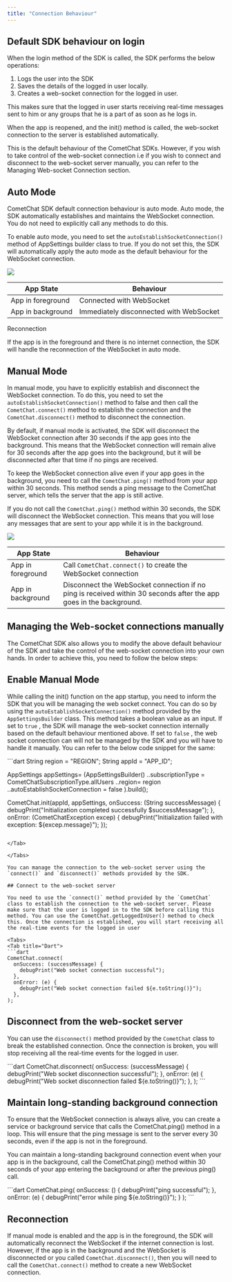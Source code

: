 ```yaml
---
title: "Connection Behaviour"
---
```




## Default SDK behaviour on login

When the login method of the SDK is called, the SDK performs the below operations:

1. Logs the user into the SDK
2. Saves the details of the logged in user locally.
3. Creates a web-socket connection for the logged in user.

This makes sure that the logged in user starts receiving real-time messages sent to him or any groups that he is a part of as soon as he logs in.

When the app is reopened, and the init() method is called, the web-socket connection to the server is established automatically.

This is the default behaviour of the CometChat SDKs. However, if you wish to take control of the web-socket connection i.e if you wish to connect and disconnect to the web-socket server manually, you can refer to the Managing Web-socket Connection section.

## Auto Mode

CometChat SDK default connection behaviour is auto mode. Auto mode, the SDK automatically establishes and maintains the WebSocket connection. You do not need to explicitly call any methods to do this.

To enable auto mode, you need to set the `autoEstablishSocketConnection()` method of AppSettings builder class to true. If you do not set this, the SDK will automatically apply the auto mode as the default behaviour for the WebSocket connection.

<Frame>
  <img src="/images/c8c546a3-x8a7yv541r6b9g8t73h9j3afh1p4cgsopv6yj238ebz8565rscv568a40zf34f5h-c617ae8f9a6f09edf27d37dd01ce1bf3.png" />
</Frame>

| App State         | Behaviour                               |
| ----------------- | --------------------------------------- |
| App in foreground | Connected with WebSocket                |
| App in background | Immediately disconnected with WebSocket |

<Note>
Reconnection

If the app is in the foreground and there is no internet connection, the SDK will handle the reconnection of the WebSocket in auto mode.

</Note>

## Manual Mode

In manual mode, you have to explicitly establish and disconnect the WebSocket connection. To do this, you need to set the `autoEstablishSocketConnection()` method to false and then call the `CometChat.connect()` method to establish the connection and the `CometChat.disconnect()` method to disconnect the connection.

By default, if manual mode is activated, the SDK will disconnect the WebSocket connection after 30 seconds if the app goes into the background. This means that the WebSocket connection will remain alive for 30 seconds after the app goes into the background, but it will be disconnected after that time if no pings are received.

To keep the WebSocket connection alive even if your app goes in the background, you need to call the `CometChat.ping()` method from your app within 30 seconds. This method sends a ping message to the CometChat server, which tells the server that the app is still active.

If you do not call the `CometChat.ping()` method within 30 seconds, the SDK will disconnect the WebSocket connection. This means that you will lose any messages that are sent to your app while it is in the background.

<Frame>
  <img src="/images/3207f2a4-6k068nprjmachrszi9ckyzgqxbf1rmc98asy5d09yhktx37v0pyxf6wxmufg2jci-4ab4b9056ff91b946fb2fc048bc764fa.png" />
</Frame>

| App State         | Behaviour                                                                                                          |
| ----------------- | ------------------------------------------------------------------------------------------------------------------ |
| App in foreground | Call `CometChat.connect()` to create the WebSocket connection                                                      |
| App in background | Disconnect the WebSocket connection if no ping is received within 30 seconds after the app goes in the background. |

## Managing the Web-socket connections manually

The CometChat SDK also allows you to modify the above default behaviour of the SDK and take the control of the web-socket connection into your own hands. In order to achieve this, you need to follow the below steps:

## Enable Manual Mode

While calling the init() function on the app startup, you need to inform the SDK that you will be managing the web socket connect. You can do so by using the `autoEstablishSocketConnection()` method provided by the `AppSettingsBuilder` class. This method takes a boolean value as an input. If set to `true` , the SDK will manage the web-socket connection internally based on the default behaviour mentioned above. If set to `false` , the web socket connection can will not be managed by the SDK and you will have to handle it manually. You can refer to the below code snippet for the same:

<Tabs>
<Tab title="Dart">
```dart
String region = "REGION";
String appId = "APP_ID";

AppSettings appSettings= (AppSettingsBuilder()
      ..subscriptionType = CometChatSubscriptionType.allUsers
      ..region= region
      ..autoEstablishSocketConnection =  false
).build();

CometChat.init(appId, appSettings, onSuccess: (String successMessage) {
    debugPrint("Initialization completed successfully  $successMessage");
}, onError: (CometChatException excep) {
    debugPrint("Initialization failed with exception: ${excep.message}");
});
```

</Tab>

</Tabs>

You can manage the connection to the web-socket server using the `connect()` and `disconnect()` methods provided by the SDK.

## Connect to the web-socket server

You need to use the `connect()` method provided by the `CometChat` class to establish the connection to the web-socket server. Please make sure that the user is logged in to the SDK before calling this method. You can use the CometChat.getLoggedInUser() method to check this. Once the connection is established, you will start receiving all the real-time events for the logged in user

<Tabs>
<Tab title="Dart">
```dart
CometChat.connect(
  onSuccess: (successMessage) {
    debugPrint("Web socket connection successful");
  },
  onError: (e) {
    debugPrint("Web socket connection failed ${e.toString()}");
  },
);
```

</Tab>

</Tabs>

## Disconnect from the web-socket server

You can use the `disconnect()` method provided by the `CometChat` class to break the established connection. Once the connection is broken, you will stop receiving all the real-time events for the logged in user.

<Tabs>
<Tab title="Dart">
```dart
CometChat.disconnect(
 onSuccess: (successMessage) {
    debugPrint("Web socket disconnection successful");
 },
 onError: (e) {
    debugPrint("Web socket disconnection failed ${e.toString()}");
 },
);
```

</Tab>

</Tabs>

## Maintain long-standing background connection

<Note>

To ensure that the WebSocket connection is always alive, you can create a service or background service that calls the CometChat.ping() method in a loop. This will ensure that the ping message is sent to the server every 30 seconds, even if the app is not in the foreground.

</Note>

You can maintain a long-standing background connection event when your app is in the background, call the CometChat.ping() method within 30 seconds of your app entering the background or after the previous ping() call.

<Tabs>
<Tab title="Dart">
```dart
CometChat.ping(
 onSuccess: () {
   debugPrint("ping successful");
  },
  onError: (e) {
    debugPrint("error while ping ${e.toString()}");
  }
);
```

</Tab>

</Tabs>

## Reconnection

If manual mode is enabled and the app is in the foreground, the SDK will automatically reconnect the WebSocket if the internet connection is lost. However, if the app is in the background and the WebSocket is disconnected or you called `CometChat.disconnect()`, then you will need to call the `CometChat.connect()` method to create a new WebSocket connection.
